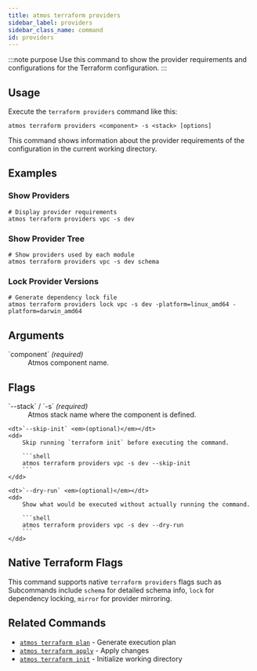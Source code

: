 ```yaml
---
title: atmos terraform providers
sidebar_label: providers
sidebar_class_name: command
id: providers
---
```


:::note purpose
Use this command to show the provider requirements and configurations for the Terraform configuration.
:::

<Screengrab title="atmos terraform providers --help" slug="atmos-terraform-providers--help" />

## Usage

Execute the `terraform providers` command like this:

```shell
atmos terraform providers <component> -s <stack> [options]
```

This command shows information about the provider requirements of the configuration in the current working directory.

## Examples

### Show Providers

```shell
# Display provider requirements
atmos terraform providers vpc -s dev
```

### Show Provider Tree

```shell
# Show providers used by each module
atmos terraform providers vpc -s dev schema
```

### Lock Provider Versions

```shell
# Generate dependency lock file
atmos terraform providers lock vpc -s dev -platform=linux_amd64 -platform=darwin_amd64
```

## Arguments

<dl>
    <dt>`component` <em>(required)</em></dt>
    <dd>
        Atmos component name.
    </dd>
</dl>

## Flags

<dl>
    <dt>`--stack` / `-s` <em>(required)</em></dt>
    <dd>
        Atmos stack name where the component is defined.
    </dd>

    <dt>`--skip-init` <em>(optional)</em></dt>
    <dd>
        Skip running `terraform init` before executing the command.

        ```shell
        atmos terraform providers vpc -s dev --skip-init
        ```
    </dd>

    <dt>`--dry-run` <em>(optional)</em></dt>
    <dd>
        Show what would be executed without actually running the command.

        ```shell
        atmos terraform providers vpc -s dev --dry-run
        ```
    </dd>
</dl>

## Native Terraform Flags

This command supports native `terraform providers` flags such as Subcommands include `schema` for detailed schema info, `lock` for dependency locking, `mirror` for provider mirroring.

## Related Commands

- [`atmos terraform plan`](/cli/commands/terraform/terraform-plan) - Generate execution plan
- [`atmos terraform apply`](/cli/commands/terraform/terraform-apply) - Apply changes
- [`atmos terraform init`](/cli/commands/terraform/terraform-init) - Initialize working directory
